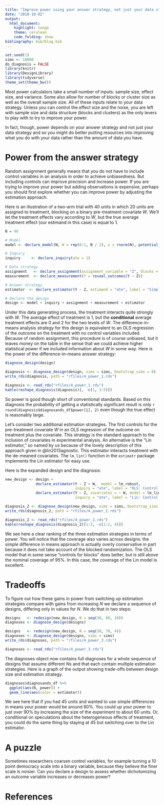 ```yaml
---
title: "Improve power using your answer strategy, not just your data strategy"
date: "2018-10-02"
output:
  html_document:
    highlight: tango
    theme: cerulean
    code_folding: show
bibliography: bib/blog.bib
---
```


```r
set.seed(1)
sims <- 10000
do_diagnosis = FALSE
library(knitr)
library(DesignLibrary)
library(tidyverse)
theme_set(theme_bw())

```

Most power calculators take a small number of inputs: sample size, effect size, and variance. Some also allow for number of blocks or cluster size as well as the overall sample size. All of these inputs relate to your data strategy. Unless you can control the effect size and the noise, you are left with sample size and data structure (blocks and clusters) as the only levers to play with to try to improve your power.

In fact, though, power depends on your answer strategy and not just your data strategy and so you might do better putting resources into improving what you do with your data rather than the amount of data you have.

# Power from the answer strategy

Random assignment generally means that you do not have to include control variables in an analysis in order to achieve unbiasedness. But including controls can improve precision and increase power. If you are trying to improve your power but adding observations is expensive, perhaps you should first explore whether you can improve power by adjusting the estimation approach.

Here is an illustration of a two-arm trial with 40 units in which 20 units are assigned to treatment, blocking on a binary pre-treatment covariate $W$. We'll let the treatment effects vary according to $W$, but the true average treatment effect (our estimand in this case) is equal to 1.

```r
N = 40

# Model
model <- declare_model(N, W = rep(0:1, N / 2), u = rnorm(N), potential_outcomes(Y ~ 2 * Z * W + u))  

# Inquiry
inquiry     <- declare_inquiry(ate = 1)  

# Data strategy
assignment   <- declare_assignment(assignment_variable = "Z", blocks = W)
measurement  <- declare_measurement(Y = reveal_outcomes(Y ~ Z))

# Answer strategy
estimator  <- declare_estimator(Y ~ Z, estimand = "ate", label = "Simple D-I-M")

# Declare the design
design <- model + inquiry + assignment + measurement + estimator
```

Under this data generating process, the treatment interacts quite strongly with $W$. The average effect of treatment is 1, but the **conditional** average treatment effects are 0 and 2 for the two levels of $W$. The difference-in-means analysis strategy for this design is equivalent to an OLS regression of the outcome on the treatment with no control variables included. Because of random assignment, this procedure is of course unbiased, but it leaves money on the table in the sense that we could achieve higher statistical power if we included information about $W$ in some way. Here is the power of the difference-in-means answer strategy:

```r
diagnose_design(design)
```

```r
diagnosis <- diagnose_design(design, sims = sims, bootstrap_sims = 0)
write_rds(diagnosis, path = "rfiles/4_power_1.rds")
```


```r
diagnosis <- read_rds("rfiles/4_power_1.rds")
kable(reshape_diagnosis(diagnosis)[, -c(1, 3:5)])
```

So power is good though short of conventional standards. Based on this diagnosis the probability of getting a statistically significant result is only `r round(diagnosis$diagnosands_df$power[1], 2)` even though the true effect is reasonably large.  

Let's consider two additional estimation strategies. The first controls for the pre-treatment covariate $W$ in an OLS regression of the outcome on treatment plus the covariate. This strategy is the standard approach to the inclusion of covariates in experimental analysis. An alternative is the "Lin estimator," so named by us because of the lovely description of this approach given in @lin2013agnostic. This estimator interacts treatment with the de-meaned covariates. The `lm_lin()` function in the `estimatr` package implements the Lin estimator for easy use.

Here is the expanded design and the diagnosis:

```r
new_design <- design +
              declare_estimator(Y ~ Z + W,  model = lm_robust,
                                inquiry = "ate", label = "OLS: Control for W") +
              declare_estimator(Y ~ Z, covariates = ~ W, model = lm_lin,
                                inquiry = "ate", label = "Lin: Control + Interaction")
```



```r
diagnosis_2 <- diagnose_design(new_design, sims = sims, bootstrap_sims = 0)
write_rds(diagnosis_2, path = "rfiles/4_power_2.rds")
```

```r
diagnosis_2 <- read_rds("rfiles/4_power_2.rds")
kable(reshape_diagnosis(diagnosis_2)[1:3, -c(1:2, 4)])
```

We see here a clear ranking of the three estimation strategies in terms of power. You will notice that the coverage also varies across designs: the simple difference in means approach is actually overly conservative in part because it does not take account of the blocked randomization. The OLS model that in some sense "controls for blocks" does better, but is still above the nominal coverage of 95%. In this case, the coverage of the Lin model is excellent.

# Tradeoffs

To figure out how these gains in power from switching up estimation strategies compare with gains from increasing $N$ we declare a sequence of designs, differing only in values for $N$. We do that in two steps:

```r
designs   <- redesign(new_design, N = seq(30, 80, 10))
diagnoses <- diagnose_design(designs)
```

```r
designs   <- redesign(new_design, N = seq(30, 70, 4))
diagnoses <- diagnose_design(designs, sims = sims)
write_rds(diagnoses, path = "rfiles/4_power_3.rds")
```

```r
diagnoses <- read_rds("rfiles/4_power_3.rds")
```

The diagnoses object now contains full diagnoses for a whole sequence of designs that assume different $N$s and that each contain multiple estimation strategies. Here is a graph of the output showing trade-offs between design size and estimation strategy.

```r
diagnoses$diagnosands_df %>%
  ggplot(aes(N, power)) +
  geom_line(aes(color = estimator))
```

We see here that if you had 45 units and wanted to use simple differences in means your power would be around 80%. You could up your power to just over 90% by increasing the size of the experiment to about 60 units. Or, conditional on speculations about the heterogeneous effects of treatment, you could do the same thing by staying at 45 but switching over to the Lin estimator.

# A puzzle

Sometimes researchers coarsen control variables, for example turning a 10 point democracy scale into a binary variable, because they believe the finer scale is noisier. Can you declare a design to assess whether dichotomizing an outcome variable increases or decreases power?

# References
